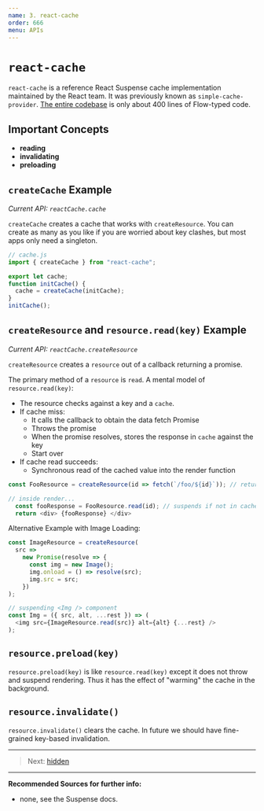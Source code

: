 ```yaml
---
name: 3. react-cache
order: 666
menu: APIs
---
```


# `react-cache`

`react-cache` is a reference React Suspense cache implementation maintained by the React team. 
It was previously known as `simple-cache-provider`. 
[The entire codebase](https://github.com/facebook/react/blob/master/packages/react-cache/src/ReactCache.js) is only about 400 lines of Flow-typed code.

## Important Concepts

- **reading**
- **invalidating**
- **preloading**

## `createCache` Example

*Current API: `reactCache.cache`*

`createCache` creates a cache that works with `createResource`. 
You can create as many as you like if you are worried about key clashes, but most apps only need a singleton.

```js
// cache.js
import { createCache } from "react-cache";

export let cache;
function initCache() {
  cache = createCache(initCache);
}
initCache();
```

## `createResource` and `resource.read(key)` Example 

*Current API: `reactCache.createResource`*

`createResource` creates a `resource` out of a callback returning a promise.

The primary method of a `resource` is `read`. A mental model of `resource.read(key)`:

- The resource checks against a key and a `cache`. 
- If cache miss:
  - It calls the callback to obtain the data fetch Promise
  - Throws the promise
  - When the promise resolves, stores the response in `cache` against the key
  - Start over
- If cache read succeeds:
  - Synchronous read of the cached value into the render function

```js
const FooResource = createResource(id => fetch(`/foo/${id}`)); // return a promise, or async/await

// inside render...
  const fooResponse = FooResource.read(id); // suspends if not in cache; renders if in cache
  return <div> {fooResponse} </div>
```

Alternative Example with Image Loading:

```js
const ImageResource = createResource(
  src =>
    new Promise(resolve => {
      const img = new Image();
      img.onload = () => resolve(src);
      img.src = src;
    })
);

// suspending <Img /> component
const Img = ({ src, alt, ...rest }) => (
  <img src={ImageResource.read(src)} alt={alt} {...rest} />
);
```

## `resource.preload(key)` 

`resource.preload(key)` is like `resource.read(key)` except it does not throw and suspend rendering.
Thus it has the effect of "warming" the cache in the background.


## `resource.invalidate()` 

`resource.invalidate()` clears the cache. In future we should have fine-grained key-based invalidation.

--- 

> Next: [hidden](/docs-hidden)

--- 

**Recommended Sources for further info:**

- none, see the Suspense docs.